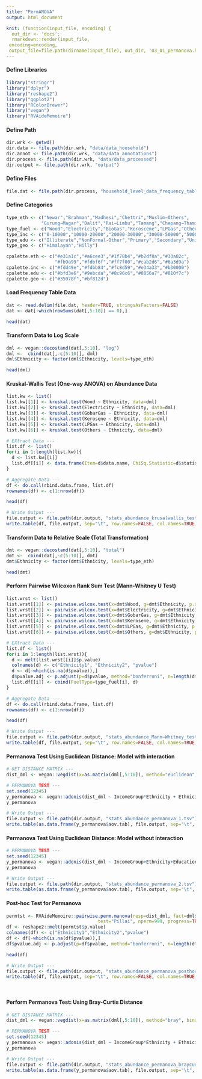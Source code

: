 ```yaml
---
title: "PermANOVA" 
output: html_document

knit: (function(input_file, encoding) {
  out_dir <- 'docs';
  rmarkdown::render(input_file,
 encoding=encoding,
 output_file=file.path(dirname(input_file), out_dir, '03_01_permanova.html'))})
---
```


#### Define Libraries
```r
library("stringr")
library("dplyr")
library("reshape2")
library("ggplot2")
library("RColorBrewer")
library("vegan")
library("RVAideMemoire")
```

#### Define Path
```r
dir.wrk <- getwd()
dir.data <- file.path(dir.wrk, "data/data_household")
dir.annot <- file.path(dir.wrk, "data/data_annotations")
dir.process <- file.path(dir.wrk, "data/data_processed")
dir.output <- file.path(dir.wrk, "output")
```

#### Define Files
```r
file.dat <- file.path(dir.process, "household_level_data_frequency_table.tsv")
```

#### Define Categories
```r
type_eth <- c("Newar","Brahman","Madhesi","Chettri","Muslim−Others",
             "Gurung−Magar","Dalit","Rai−Limbu","Tamang","Chepang−Thami")
type_fuel <- c("Wood","Electricity","BioGas","Keroscene","LPGas","Others")
type_inc <- c("0-10000","10000-20000","20000-30000","30000-50000","50000-ABOVE")
type_edu <- c("Illiterate","NonFormal-Other","Primary","Secondary","University")
type_geo <- c("Himalayan","Hilly")

cpalette.eth <- c("#e31a1c","#a6cee3","#1f78b4","#b2df8a","#33a02c",
                  "#fb9a99","#fdbf6f","#ff7f00","#cab2d6","#6a3d9a")
cpalette.inc <- c("#fdd49e","#fdbb84","#fc8d59","#e34a33","#b30000")
cpalette.edu <- c("#bfd3e6","#9ebcda","#8c96c6","#8856a7","#810f7c")
cpalette.geo <- c("#35978f","#bf812d")
```

#### Load Frequency Table Data
```r
dat <- read.delim(file.dat, header=TRUE, stringsAsFactors=FALSE)
dat <- dat[-which(rowSums(dat[,5:10]) == 0),]

head(dat)
```

#### Transform Data to Log Scale
```r
dml <- vegan::decostand(dat[,5:10], "log")
dml <-  cbind(dat[,-c(5:10)], dml)
dml$Ethnicity <- factor(dml$Ethnicity, levels=type_eth)

head(dml)
```

#### Kruskal-Wallis Test (One-way ANOVA) on Abundance Data
```r
list.kw <- list()
list.kw[[1]] <- kruskal.test(Wood ~ Ethnicity, data=dml)
list.kw[[2]] <- kruskal.test(Electricity ~ Ethnicity, data=dml)
list.kw[[3]] <- kruskal.test(GobarGas ~ Ethnicity, data=dml)
list.kw[[4]] <- kruskal.test(Kerosene ~ Ethnicity, data=dml)
list.kw[[5]] <- kruskal.test(LPGas ~ Ethnicity, data=dml)
list.kw[[6]] <- kruskal.test(Others ~ Ethnicity, data=dml)

# EXtract Data ---
list.df <- list()
for(i in 1:length(list.kw)){
  d <- list.kw[[i]]
  list.df[[i]] <- data.frame(Item=d$data.name, ChiSq.Statistic=d$statistic, df=d$parameter, pvalue=d$p.value)  
}

# Aggregate Data ---
df <- do.call(rbind.data.frame, list.df)
rownames(df) <- c(1:nrow(df))

head(df)

# Write Output ---
file.output <- file.path(dir.output, "stats_abundance_krusalwallis_test.tsv")
write.table(df, file.output, sep="\t", row.names=FALSE, col.names=TRUE, quote=FALSE)
```

#### Transform Data to Relative Scale (Total Transformation)
```r
dmt <- vegan::decostand(dat[,5:10], "total")
dmt <-  cbind(dat[,-c(5:10)], dmt)
dmt$Ethnicity <- factor(dmt$Ethnicity, levels=type_eth)

head(dmt)
```

#### Perform Pairwise Wilcoxon Rank Sum Test (Mann-Whitney U Test)
```r
list.wrst <- list()
list.wrst[[1]] <- pairwise.wilcox.test(x=dmt$Wood, g=dmt$Ethnicity, p.adjust.method="none", paired=FALSE)
list.wrst[[2]] <- pairwise.wilcox.test(x=dmt$Electricity, g=dmt$Ethnicity, p.adjust.method="none", paired=FALSE)
list.wrst[[3]] <- pairwise.wilcox.test(x=dmt$GobarGas, g=dmt$Ethnicity, p.adjust.method="none", paired=FALSE)
list.wrst[[4]] <- pairwise.wilcox.test(x=dmt$Kerosene, g=dmt$Ethnicity, p.adjust.method="none", paired=FALSE)
list.wrst[[5]] <- pairwise.wilcox.test(x=dmt$LPGas, g=dmt$Ethnicity, p.adjust.metho ="none", paired=FALSE)
list.wrst[[6]] <- pairwise.wilcox.test(x=dmt$Others, g=dmt$Ethnicity, p.adjust.method="none", paired=FALSE)

# EXtract Data ---
list.df <- list()
for(i in 1:length(list.wrst)){
  d <- melt(list.wrst[[i]]$p.value)
  colnames(d) <- c("Ethnicity1", "Ethnicity2", "pvalue")
  d <- d[-which(is.na(d$pvalue)),]
  d$pvalue.adj <- p.adjust(p=d$pvalue, method="bonferroni", n=length(d$pvalue))
  list.df[[i]] <- cbind(FuelType=type_fuel[i], d)
}

# Aggregate Data ---
df <- do.call(rbind.data.frame, list.df)
rownames(df) <- c(1:nrow(df))

head(df)

# Write Output ---
file.output <- file.path(dir.output, "stats_abundance_Mann–Whitney_test.tsv")
write.table(df, file.output, sep="\t", row.names=FALSE, col.names=TRUE, quote=FALSE)
```

#### Permanova Test Using Euclidean Distance: Model with interaction
```r
# GET DISTANCE MATRIX ---
dist_dml <- vegan::vegdist(x=as.matrix(dml[,5:10]), method="euclidean", binary=FALSE, diag=TRUE, upper=TRUE, na.rm=FALSE)

# PERMANOVA TEST ---
set.seed(12345)
y_permanova <- vegan::adonis(dist_dml ~ IncomeGroup*Ethnicity + Ethnicity*EducationLevel+ Ethnicity*GeoRegion + IncomeGroup*EducationLevel+EducationLevel*GeoRegion+IncomeGroup*GeoRegion, data=dml, permutations=999, method="euclidean", parallel=4)
y_permanova

# Write Output ---
file.output <- file.path(dir.output, "stats_abundance_permanova_1.tsv")
write.table(as.data.frame(y_permanova$aov.tab), file.output, sep="\t", row.names=FALSE, col.names=TRUE, quote=FALSE)
```

#### Permanova Test Using Euclidean Distance: Model without interaction
```r
# PERMANOVA TEST ---
set.seed(12345)
y_permanova <- vegan::adonis(dist_dml ~ IncomeGroup+Ethnicity+EducationLevel+GeoRegion, data=dml, permutations=999, method="euclidean", parallel=4)
y_permanova

# Write Output ---
file.output <- file.path(dir.output, "stats_abundance_permanova_2.tsv")
write.table(as.data.frame(y_permanova$aov.tab), file.output, sep="\t", row.names=FALSE, col.names=TRUE, quote=FALSE)
```

#### Post-hoc Test for Permanova
```r
permtst <- RVAideMemoire::pairwise.perm.manova(resp=dist_dml, fact=dml$Ethnicity, 
                                  test="Pillai", nperm=999, progress=TRUE, p.method="none")
df <- reshape2::melt(permtst$p.value)
colnames(df) <- c("Ethnicity1","Ethnicity2","pvalue")
df <- df[-which(is.na(df$pvalue)),]
df$pvalue.adj <- p.adjust(p=df$pvalue, method="bonferroni", n=length(df$pvalue))

head(df)

# Write Output ---
file.output <- file.path(dir.output, "stats_abundance_permanova_posthoc.tsv")
write.table(df, file.output, sep="\t", row.names=FALSE, col.names=TRUE, quote=FALSE)
```

</br>



#### Perform Permanova Test: Using Bray-Curtis Distance 
```r
# GET DISTANCE MATRIX ---
dist_dml <- vegan::vegdist(x=as.matrix(dml[,5:10]), method="bray", binary=FALSE, diag=TRUE, upper=TRUE, na.rm=FALSE)

# PERMANOVA TEST ---
set.seed(12345)
y_permanova <- vegan::adonis(dist_dml ~ IncomeGroup*Ethnicity + Ethnicity*EducationLevel+ Ethnicity*GeoRegion + IncomeGroup*EducationLevel+EducationLevel*GeoRegion+IncomeGroup*GeoRegion, data=dml, permutations=999, method="bray", parallel=4)
y_permanova

# Write Output ---
file.output <- file.path(dir.output, "stats_abundance_permanova_braycurtis.tsv")
write.table(as.data.frame(y_permanova$aov.tab), file.output, sep="\t", row.names=FALSE, col.names=TRUE, quote=FALSE)
```
